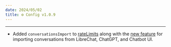 ```yaml
---
date: 2024/05/02
title: ⚙️ Config v1.0.9
---
```



<ChangelogHeader />

---

- Added `conversationsImport` to [rateLimits](/docs/configuration/librechat_yaml/object_structure/config#ratelimits) along with the [new feature](https://github.com/danny-avila/LibreChat/pull/2355) for importing conversations from LibreChat, ChatGPT, and Chatbot UI.


